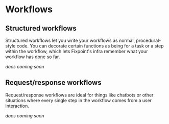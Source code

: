 # Workflows

## Structured workflows

Structured workflows let you write your workflows as normal, procedural-style
code. You can decorate certain functions as being for a task or a step within
the workflow, which lets Fixpoint's infra remember what your workflow has done
so far.

_docs coming soon_

## Request/response workflows

Request/response workflows are ideal for things like chatbots or other
situations where every single step in the workflow comes from a user
interaction.

_docs coming soon_
